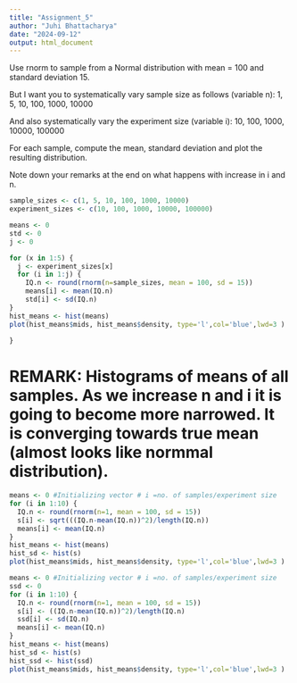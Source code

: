 ```yaml
---
title: "Assignment_5"
author: "Juhi Bhattacharya"
date: "2024-09-12"
output: html_document
---
```

Use rnorm to sample from a Normal distribution with mean = 100 and standard deviation 15. 

But I want you to systematically vary sample size as follows (variable n): 1, 5, 10, 100, 1000, 10000

And also systematically vary the experiment size (variable i): 10, 100, 1000, 10000, 100000

For each sample, compute the mean, standard deviation and plot the resulting distribution. 

Note down your remarks at the end on what happens with increase in i and n.

```r
sample_sizes <- c(1, 5, 10, 100, 1000, 10000)
experiment_sizes <- c(10, 100, 1000, 10000, 100000)

means <- 0 
std <- 0
j <- 0

for (x in 1:5) {
  j <- experiment_sizes[x]
  for (i in 1:j) {
    IQ.n <- round(rnorm(n=sample_sizes, mean = 100, sd = 15))
    means[i] <- mean(IQ.n)
    std[i] <- sd(IQ.n)
}
hist_means <- hist(means)
plot(hist_means$mids, hist_means$density, type='l',col='blue',lwd=3 )
  
}
```
# REMARK: Histograms of means of all samples. As we increase n and i it is going to become more narrowed. It is converging towards true mean (almost looks like normmal distribution).

```r
means <- 0 #Initializing vector # i =no. of samples/experiment size
for (i in 1:10) {
  IQ.n <- round(rnorm(n=1, mean = 100, sd = 15))
  s[i] <- sqrt(((IQ.n-mean(IQ.n))^2)/length(IQ.n))
  means[i] <- mean(IQ.n)
}
hist_means <- hist(means)
hist_sd <- hist(s)
plot(hist_means$mids, hist_means$density, type='l',col='blue',lwd=3 )
```

```r
means <- 0 #Initializing vector # i =no. of samples/experiment size
ssd <- 0
for (i in 1:10) {
  IQ.n <- round(rnorm(n=1, mean = 100, sd = 15))
  s[i] <- ((IQ.n-mean(IQ.n))^2)/length(IQ.n)
  ssd[i] <- sd(IQ.n)
  means[i] <- mean(IQ.n)
}
hist_means <- hist(means)
hist_sd <- hist(s)
hist_ssd <- hist(ssd)
plot(hist_means$mids, hist_means$density, type='l',col='blue',lwd=3 )
```

